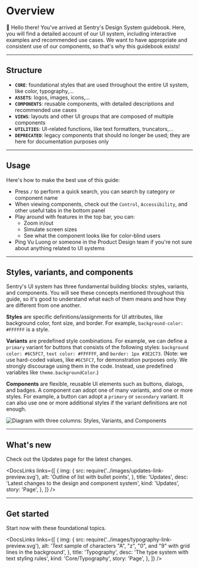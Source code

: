 
<Meta title="Overview" />

# Overview

👋 Hello there! You've arrived at Sentry's Design System guidebook. Here, you will find a detailed account of our UI system, including interactive examples and recommended use cases. We want to have appropriate and consistent use of our components, so that's why this guidebook exists!

---

## Structure

- **`CORE`**: foundational styles that are used throughout the entire UI system, like color, typography,…
- **`ASSETS`**: logos, images, icons,…
- **`COMPONENTS`**: reusable components, with detailed descriptions and recommended use cases
- **`VIEWS`**: layouts and other UI groups that are composed of multiple components
- **`UTILITIES`**: UI-related functions, like text formatters, truncators,…
- **`DEPRECATED`**: legacy components that should no longer be used; they are here for documentation purposes only

---

## Usage

Here's how to make the best use of this guide:

- Press `/` to perform a quick search, you can search by category or component name
- When viewing components, check out the `Control`, `Accessibility`, and other useful tabs in the bottom panel
- Play around with features in the top bar, you can:
  - Zoom in/out
  - Simulate screen sizes
  - See what the component looks like for color-blind users
- Ping Vu Luong or someone in the Product Design team if you're not sure about anything related to UI systems

---

## Styles, variants, and components

Sentry's UI system has three fundamental building blocks: styles, variants, and components. You will see these concepts mentioned throughout this guide, so it's good to understand what each of them means and how they are different from one another.

**Styles** are specific definitions/assignments for UI attributes, like background color, font size, and border. For example, `background-color: #FFFFFF` is a style.

**Variants** are predefined style combinations. For example, we can define a `primary` variant for buttons that consists of the following styles: `background color: #6C5FC7`, `text color: #FFFFFF`, and `border: 1px #3E2C73`. (Note: we use hard-coded values, like `#6C5FC7`, for demonstration purposes only. We strongly discourage using them in the code. Instead, use predefined variables like `theme.backgroundColor`.)

**Components** are flexible, reusable UI elements such as buttons, dialogs, and badges. A component can adopt one of many variants, and one or more styles. For example, a button can adopt a `primary` or `secondary` variant. It can also use one or more additional styles if the variant definitions are not enough.

<img
  src={StylesVariantsComponets}
  alt="Diagram with three columns: Styles, Variants, and Components"
/>

---

## What's new

Check out the Updates page for the latest changes.

<DocsLinks
  links={[
    {
      img: {
        src: require('../images/updates-link-preview.svg'),
        alt: 'Outline of list with bullet points',
      },
      title: 'Updates',
      desc: 'Latest changes to the design and component system',
      kind: 'Updates',
      story: 'Page',
    },
  ]}
/>

---

<h2 className="hide-from-toc">Get started</h2>

Start now with these foundational topics.

<DocsLinks
  links={[
    {
      img: {
        src: require('../images/typography-link-preview.svg'),
        alt: 'Text sample of characters "A", "z", "0", and "9" with grid lines in the background',
      },
      title: 'Typography',
      desc: 'The type system with text styling rules',
      kind: 'Core/Typography',
      story: 'Page',
    },
  ]}
/>

